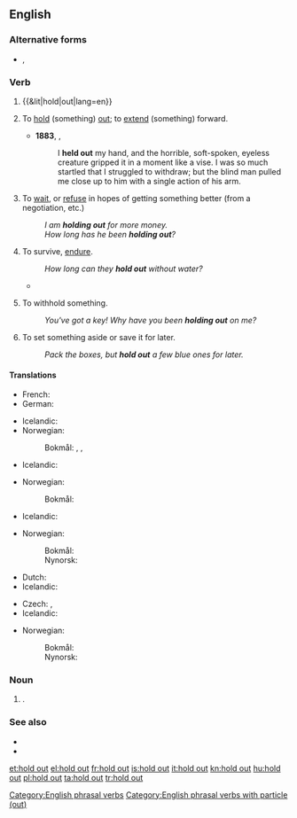 ==English==

===Alternative forms===
* {{sense|noun}} {{l|en|hold-out}}, {{l|en|holdout}}

===Verb===
{{en-verb|head=[[hold]] [[out]]|holds out|holding out|held out}}

# {{&lit|hold|out|lang=en}}
# {{label|en|transitive}} To [[hold]] (something) [[out]]; to [[extend]] (something) forward.
#* '''1883''', {{w|Robert Louis Stevenson}}, ''{{w|Treasure Island}}''
#*: I '''held out''' my hand, and the horrible, soft-spoken, eyeless creature gripped it in a moment like a vise. I was so much startled that I struggled to withdraw; but the blind man pulled me close up to him with a single action of his arm.
# {{label|en|idiomatic|often|with ''for''}} To [[wait]], or [[refuse]] in hopes of getting something better (from a negotiation, etc.)
#: ''I am '''holding out''' for more money.''
#: ''How long has he been '''holding out'''?''
# {{label|en|idiomatic}} To survive, [[endure]].
#: ''How long can they '''hold out''' without water?''
#* {{quote-journal
|date=September 2, 2011
|author=
|title=Wales 2-1 Montenegro
|work=BBC
|url=http://news.bbc.co.uk/sport2/hi/football/14660870.stm
|page=
|passage=Stevan Jovetic gave Montenegro hope when he unleashed a pile-driver but Wales '''held out''' for a much-needed win.}}
# {{label|en|idiomatic|usually|with ''on''}} To withhold something.
#: ''You've got a key! Why have you been '''holding out''' on me?''
# {{label|en|transitive}} To set something aside or save it for later.
#: ''Pack the boxes, but '''hold out''' a few blue ones for later.''

====Translations====
{{trans-top|to hold}}
* French: {{t+|fr|tendre}}
* German: {{t+|de|hinhalten}}
{{trans-mid}}
* Icelandic: {{t+|is|halda}} {{t+|is|út}} {{t|is|hendinni}}
* Norwegian:
*: Bokmål: {{t|nb|holde frem}}, {{t|nb|holde fram}}, {{t|nb|holde ut}}
{{trans-bottom}}

{{trans-top|to wait for something better}}
* Icelandic: {{t|is|hinkra}}
{{trans-mid}}
* Norwegian:
*: Bokmål: {{t+|nb|avvente}}
{{trans-bottom}}

{{trans-top|endure}}
* Icelandic: {{t|is|þrauka}}
{{trans-mid}}
* Norwegian:
*: Bokmål: {{t|nb|holde ut}}
*: Nynorsk: {{t|nn|halde ut}}
{{trans-bottom}}

{{trans-top|withhold something}}
* Dutch: {{t+|nl|achterhouden}}
* Icelandic: {{t+|is|halda}} {{t+|is|einhverju}} {{t|is|leyndu}}
{{trans-mid}}
{{trans-bottom}}

{{trans-top|to save something for later}}
* Czech: {{t+|cs|odložit}}, {{t|cs|dát stranou}}
* Icelandic: {{t+|is|geyma}}
{{trans-mid}}
* Norwegian:
*: Bokmål: {{t|nb|holde av}}
*: Nynorsk: {{t|nn|halde av}}
{{trans-bottom}}

===Noun===
{{en-noun|head=[[hold]] [[out]]}}

# {{alternative spelling of|holdout|lang=en}}.

===See also===
* {{l|en|dead-ender}}
* {{l|en|diehard}}

[[Category:English phrasal verbs]]
[[Category:English phrasal verbs with particle (out)]]

[[et:hold out]]
[[el:hold out]]
[[fr:hold out]]
[[is:hold out]]
[[it:hold out]]
[[kn:hold out]]
[[hu:hold out]]
[[pl:hold out]]
[[ta:hold out]]
[[tr:hold out]]